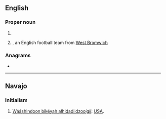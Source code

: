 ==English==

===Proper noun===
{{en-proper noun}}
# {{io|lang=en|{{W|World Boxing Association}}}}
# {{io|lang=en|[[w:West Bromwich Albion|West Bromwich Albion]]|dot=}}, an English football team from [[West Bromwich]]

===Anagrams===
* {{anagrams|en|a=abw|AWB}}

----

==Navajo==
{{wikipedia|lang=nv|W.B.A.}}

===Initialism===
{{head|nv|initialism}}

# [[Wááshindoon bikéyah ałhidadiidzooígíí]]: [[USA]].